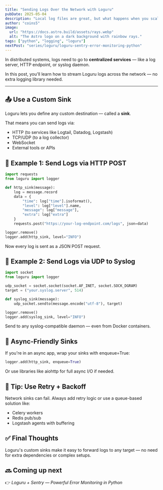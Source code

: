 ```yaml
---
title: "Sending Logs Over the Network with Loguru"
pubDate: 2025-05-04
description: "Local log files are great, but what happens when you scale?"
author: "coins5"
image:
  url: "https://docs.astro.build/assets/rays.webp"
  alt: "The Astro logo on a dark background with rainbow rays."
tags: ["python", "logging", "loguru"]
nextPost: "series/loguru/loguru-sentry-error-monitoring-python"
---
```


In distributed systems, logs need to go to **centralized services** — like a log server, HTTP endpoint, or syslog daemon.

In this post, you'll learn how to stream Loguru logs across the network — no extra logging library needed.

---

## 📤 Use a Custom Sink

Loguru lets you define any custom destination — called a **sink**.

That means you can send logs via:

- HTTP (to services like Logtail, Datadog, Logstash)
- TCP/UDP (to a log collector)
- WebSocket
- External tools or APIs

## 🚀 Example 1: Send Logs via HTTP POST

```python
import requests
from loguru import logger

def http_sink(message):
    log = message.record
    data = {
        "time": log["time"].isoformat(),
        "level": log["level"].name,
        "message": log["message"],
        "extra": log["extra"]
    }
    requests.post("https://your-log-endpoint.com/logs", json=data)

logger.remove()
logger.add(http_sink, level="INFO")
```

Now every log is sent as a JSON POST request.

## 🧪 Example 2: Send Logs via UDP to Syslog

```python
import socket
from loguru import logger

udp_socket = socket.socket(socket.AF_INET, socket.SOCK_DGRAM)
target = ("your.syslog.server", 514)

def syslog_sink(message):
    udp_socket.sendto(message.encode("utf-8"), target)

logger.remove()
logger.add(syslog_sink, level="INFO")
```

Send to any syslog-compatible daemon — even from Docker containers.

## 🔄 Async-Friendly Sinks

If you're in an async app, wrap your sinks with enqueue=True:

```python
logger.add(http_sink, enqueue=True)
```

Or use libraries like aiohttp for full async I/O if needed.

## 🧠 Tip: Use Retry + Backoff

Network sinks can fail. Always add retry logic or use a queue-based solution like:

- Celery workers
- Redis pub/sub
- Logstash agents with buffering

## ✅ Final Thoughts

Loguru's custom sinks make it easy to forward logs to any target — no need for extra dependencies or complex setups.

## 🔜 Coming up next

👉 _Loguru + Sentry — Powerful Error Monitoring in Python_
